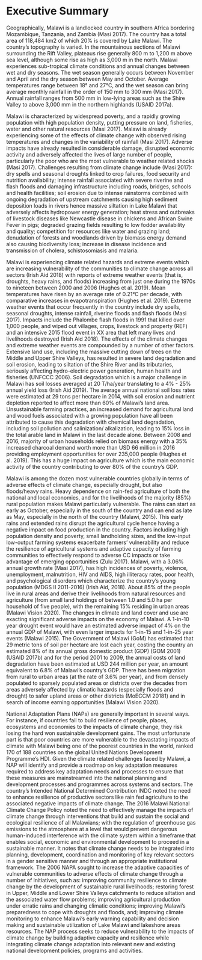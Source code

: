 # Executive Summary

Geographically, Malawi is a landlocked country in southern Africa bordering Mozambique, Tanzania, and Zambia (Masi 2017). The country has a total area of 118,484 
km2 of which 20% is covered by Lake Malawi. The country’s topography is varied. In the mountainous sections of Malawi surrounding the Rift Valley, plateaus rise 
generally 800 m to 1,200 m above sea level, although some rise as high as 3,000 m in the north. Malawi experiences sub-tropical climate conditions and annual 
changes between wet and dry seasons. The wet season generally occurs between November and April and the dry season between May and October. Average temperatures 
range between 18° and 27°C, and the wet season can bring average monthly rainfall in the order of 150 mm to 300 mm (Masi 2017). Annual rainfall ranges from 500 mm 
in low-lying areas such as the Shire Valley to above 3,000 mm in the northern highlands (USAID 2017a).

Malawi is characterized by widespread poverty, and a rapidly growing population with high population density, putting pressure on land, fisheries, water and other 
natural resources (Masi 2017). Malawi is already experiencing some of the effects of climate change with observed rising temperatures and changes in the variability 
of rainfall (Masi 2017). Adverse impacts have already resulted in considerable damage, disrupted economic activity and adversely affected the lives of large number 
of people, particularly the poor who are the most vulnerable to weather related shocks (Masi 2017). Challenges resulting from climate change include (Masi 2017): 
dry spells and seasonal droughts linked to crop failures, food security and nutrition availability; intense rainfall associated with severe riverine and flash 
floods and damaging infrastructure including roads, bridges, schools and health facilities; soil erosion due to intense rainstorms combined with ongoing degradation 
of upstream catchments causing high sediment deposition loads in rivers hence massive siltation in Lake Malawi that adversely affects hydropower energy generation; 
heat stress and outbreaks of livestock diseases like Newcastle disease in chickens and African Swine Fever in pigs; degraded grazing fields resulting to low fodder 
availability and quality; competition for resources like water and grazing land; denudation of forests and woodlands driven by biomass energy demand also causing 
biodiversity loss; increase in disease incidence and transmission of cholera, schistosomiasis and malaria.

Malawi is experiencing climate related hazards and extreme events which are increasing vulnerability of the communities to climate change across all sectors 
(Irish Aid 2018) with reports of extreme weather events (that is, droughts, heavy rains, and floods) increasing from just one during the 1970s to nineteen 
between 2000 and 2006 (Hughes et al. 2019). Mean temperatures have risen by an average rate of 0.21°C per decade, with comparative increases in 
evapotranspiration (Hughes et al. 2019). Extreme weather events that occur frequently in the country include dry spells, seasonal droughts, intense rainfall, 
riverine floods and flash floods (Masi 2017). Impacts include the Phalombe flash floods in 1991 that killed over 1,000 people, and wiped out villages, crops, 
livestock and property (REF) and an intensive 2015 flood event in XX area that left many lives and livelihoods destroyed (Irish Aid 2018). The effects of the 
climate changes and extreme weather events are compounded by a number of other factors. Extensive land use, including the massive cutting down of trees on the 
Middle and Upper Shire Valleys, has resulted in severe land degradation and soil erosion, leading to siltation of the Shire River and its tributaries, seriously 
affecting hydro-electric power generation, human health and fisheries (UNFCCC 2006). Soil degradation which is a major challenge in Malawi has soil losses 
averaged at 20 T/ha/year translating to a 4% - 25% annual yield loss (Irish Aid 2019). The average annual national soil loss rates were estimated at 29 tons per 
hectare in 2014, with soil erosion and nutrient depletion reported to affect more than 60% of Malawi’s land area. Unsustainable farming practices, an increased 
demand for agricultural land and wood fuels associated with a growing population have all been attributed to cause this degradation with chemical land 
degradation, including soil pollution and salinization/ alkalization, leading to 15% loss in the total arable land in Malawi in the last decade alone. Between 
2008 and 2016, majority of urban households relied on biomass energy with a 35% increased charcoal demand worth more than USD 66 million in 2016 providing 
employment opportunities for over 235,000 people (Hughes et al. 2019). This has a huge impact on agriculture which is the main economic activity of the country 
contributing to over 80% of the country’s GDP.

Malawi is among the dozen most vulnerable countries globally in terms of adverse effects of climate change, especially drought, but also floods/heavy rains. 
Heavy dependence on rain-fed agriculture of both the national and local economies, and for the livelihoods of the majority (85%) rural population makes Malawi 
particularly vulnerable. The rains can start as early as October, especially in the south of the country and can end as late as May, especially in the north of 
the country (Malawi, 2015). This early rains and extended rains disrupt the agricultural cycle hence having a negative impact on food production in the country. 
Factors including high population density and poverty, small landholding sizes, and the low-input low-output farming systems exacerbate farmers’ vulnerability 
and reduce the resilience of agricultural systems and adaptive capacity of farming communities to effectively respond to adverse CC impacts or take advantage of 
emerging opportunities (Zulu 2017). Malawi, with a 3.06% annual growth rate (Masi 2017), has high incidences of poverty, violence, unemployment, malnutrition, 
HIV and AIDS, high illiteracy rates, poor health, and psychological disorders which characterize the country’s young population (MDGS II 2011-2016) (Irish Aid, 
2018). About 85% of the people live in rural areas and derive their livelihoods from natural resources and agriculture (from small land holdings of between 1.0 
and 5.0 ha per household of five people), with the remaining 15% residing in urban areas (Malawi Vision 2020). The changes in climate and land cover and use are 
exacting significant adverse impacts on the economy of Malawi. A 1-in-10 year drought event would have an estimated adverse impact of 4% on the annual GDP of 
Malawi, with even larger impacts for 1-in-15 and 1-in-25 year events (Malawi 2015). The Government of Malawi (GoM) has estimated that 29 metric tons of soil per 
hectare are lost each year, costing the country an estimated 8% of its annual gross domestic product (GDP) (GOM 2001) (USAID 2017b) and for the period 2001 to 
2009, the annual costs of land degradation have been estimated at USD 244 million per year, an amount equivalent to 6.8% of Malawi’s country’s GDP. There has 
been migration from rural to urban areas (at the rate of 3.6% per year), and from densely populated to sparsely populated areas or districts over the decades 
from areas adversely affected by climatic hazards (especially floods and drought) to safer upland areas or other districts (MoECCM 20181) and in search of income 
earning opportunities (Malawi 
Vision 2020).

National Adaptation Plans (NAPs) are generally important in several ways. For instance, if countries fail to build resilience of people, places, ecosystems and 
economies to the impacts of climate change, they risk losing the hard won sustainable development gains. The most unfortunate part is that poor countries are 
more vulnerable to the devastating impacts of climate with Malawi being one of the poorest countries in the world, ranked 170 of 188 countries on the global 
United Nations Development Programme’s HDI. Given the climate related challenges faced by Malawi, a NAP will identify and provide a roadmap on key adaptation 
measures required to address key adaptation needs and processes to ensure that these measures are mainstreamed into the national planning and development 
processes and programmes across systems and sectors. The country’s Intended National Determined Contribution INDC noted the need to enhance resilience of 
productive sectors like rain fed agriculture to the associated negative impacts of climate change. The 2016 Malawi National Climate Change Policy noted the need 
to effectively manage the impacts of climate change through interventions that build and sustain the social and ecological resilience of all Malawians; with the 
regulation of greenhouse gas emissions to the atmosphere at a level that would prevent dangerous human-induced interference with the climate system within a 
timeframe that enables social, economic and environmental development to proceed in a sustainable manner. It notes that climate change needs to be integrated 
into planning, development, coordination and monitoring of key relevant sectors in a gender sensitive manner and through an appropriate institutional framework. 
The 2006 NAPA sought to increase the adaptive capacities of vulnerable communities to adverse effects of climate change through a number of initiatives, such as: 
improving community resilience to climate change by the development of sustainable rural livelihoods; restoring forest in Upper, Middle and Lower Shire Valleys 
catchments to reduce siltation and the associated water flow problems; improving agricultural production under erratic rains and changing climatic conditions; 
improving Malawi’s preparedness to cope with droughts and floods, and; improving climate monitoring to enhance Malawi’s early warning capability and decision 
making and sustainable utilization of Lake Malawi and lakeshore areas resources. The NAP process seeks to reduce vulnerability to the impacts of climate change 
by building adaptive capacity and resilience while integrating climate change adaptation into relevant new and existing national development policies, programs 
and activities.

